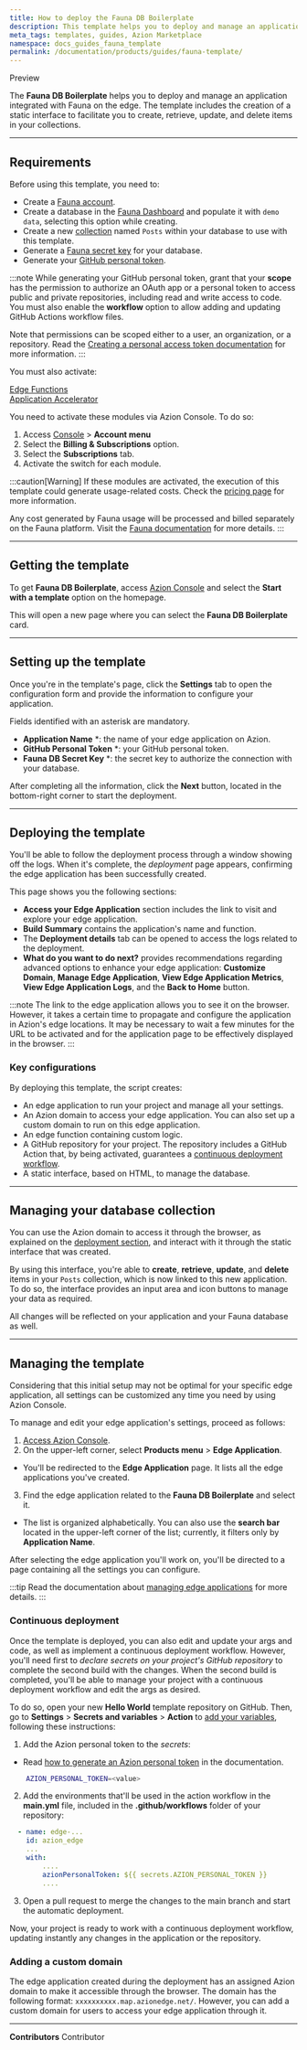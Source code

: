 ```yaml
---
title: How to deploy the Fauna DB Boilerplate
description: This template helps you to deploy and manage an application integrated with Fauna on the edge.
meta_tags: templates, guides, Azion Marketplace
namespace: docs_guides_fauna_template
permalink: /documentation/products/guides/fauna-template/
---
```


<Tag severity="primary" client:only="vue">
Preview
</Tag>

The **Fauna DB Boilerplate** helps you to deploy and manage an application integrated with Fauna on the edge. The template includes the creation of a static interface to facilitate you to create, retrieve, update, and delete items in your collections.

---

## Requirements

Before using this template, you need to: 

- Create a [Fauna account](https://dashboard.fauna.com/register).
- Create a database in the [Fauna Dashboard](https://docs.fauna.com/fauna/current/get_started/dashboard) and populate it with `demo data`, selecting this option while creating.
- Create a new [collection](https://docs.fauna.com/fauna/current/cookbook/data_model/collections) named `Posts` within your database to use with this template. 
- Generate a [Fauna secret key](https://docs.fauna.com/fauna/v4/security/keys?lang=shell) for your database.
- Generate your [GitHub personal token](https://docs.github.com/en/authentication/keeping-your-account-and-data-secure/managing-your-personal-access-tokens#creating-a-personal-access-token-classic).

:::note
While generating your GitHub personal token, grant that your **scope** has the permission to authorize an OAuth app or a personal token to access public and private repositories, including read and write access to code. You must also enable the **workflow** option to allow adding and updating GitHub Actions workflow files.

Note that permissions can be scoped either to a user, an organization, or a repository. Read the [Creating a personal access token documentation](https://docs.github.com/en/authentication/keeping-your-account-and-data-secure/managing-your-personal-access-tokens#creating-a-personal-access-token-classic) for more information.
:::

You must also activate:

[Edge Functions](/en/documentation/products/build/edge-application/edge-functions/)
<br/>
[Application Accelerator](/en/documentation/products/build/edge-application/application-accelerator/)

You need to activate these modules via Azion Console. To do so:

1. Access [Console](/en/documentation/products/guides/how-to-access-rtm/) > **Account menu**
2. Select the **Billing & Subscriptions** option.
3. Select the **Subscriptions** tab.
4. Activate the switch for each module.

:::caution[Warning]
If these modules are activated, the execution of this template could generate usage-related costs. Check the [pricing page](/en/documentation/products/pricing/) for more information. 

Any cost generated by Fauna usage will be processed and billed separately on the Fauna platform. Visit the [Fauna documentation](https://docs.fauna.com/fauna/current/plan_billing/) for more details.
:::

---

## Getting the template

To get **Fauna DB Boilerplate**, access [Azion Console](/en/documentation/products/guides/how-to-access-rtm/) and select the **Start with a template** option on the homepage.

This will open a new page where you can select the **Fauna DB Boilerplate** card.

---

## Setting up the template

Once you're in the template's page, click the **Settings** tab to open the configuration form and provide the information to configure your application. 

Fields identified with an asterisk are mandatory.

- **Application Name** *: the name of your edge application on Azion.
- **GitHub Personal Token** *: your GitHub personal token.
- **Fauna DB Secret Key** *: the secret key to authorize the connection with your database.

After completing all the information, click the **Next** button, located in the bottom-right corner to start the deployment.

---

## Deploying the template

You'll be able to follow the deployment process through a window showing off the logs. When it's complete, the *deployment* page appears, confirming the edge application has been successfully created.

This page shows you the following sections:

   - **Access your Edge Application** section includes the link to visit and explore your edge application.
   - **Build Summary** contains the application's name and function.
   - The **Deployment details** tab can be opened to access the logs related to the deployment.
   - **What do you want to do next?** provides recommendations regarding advanced options to enhance your edge application: **Customize Domain**, **Manage Edge Application**, **View Edge Application Metrics**, **View Edge Application Logs**, and the **Back to Home** button.

:::note
The link to the edge application allows you to see it on the browser. However, it takes a certain time to propagate and configure the application in Azion's edge locations. It may be necessary to wait a few minutes for the URL to be activated and for the application page to be effectively displayed in the browser.
:::

### Key configurations

By deploying this template, the script creates:

- An edge application to run your project and manage all your settings.
- An Azion domain to access your edge application. You can also set up a custom domain to run on this edge application.
- An edge function containing custom logic.
- A GitHub repository for your project. The repository includes a GitHub Action that, by being activated, guarantees a [continuous deployment workflow](#continuous-deployment). 
- A static interface, based on HTML, to manage the database.

---

## Managing your database collection

You can use the Azion domain to access it through the browser, as explained on the [deployment section](#deploying-the-template), and interact with it through the static interface that was created.

By using this interface, you're able to **create**, **retrieve**, **update**, and **delete** items in your `Posts` collection, which is now linked to this new application. To do so, the interface provides an input area and icon buttons to manage your data as required.

All changes will be reflected on your application and your Fauna database as well. 

---

## Managing the template

Considering that this initial setup may not be optimal for your specific edge application, all settings can be customized any time you need by using Azion Console.

To manage and edit your edge application's settings, proceed as follows:

1. [Access Azion Console](https://console.azion.com/).
2. On the upper-left corner, select **Products menu** > **Edge Application**.
- You'll be redirected to the **Edge Application** page. It lists all the edge applications you've created.
3. Find the edge application related to the **Fauna DB Boilerplate** and select it. 
- The list is organized alphabetically. You can also use the **search bar** located in the upper-left corner of the list; currently, it filters only by **Application Name**.

After selecting the edge application you'll work on, you'll be directed to a page containing all the settings you can configure.

:::tip
Read the documentation about [managing edge applications](/en/documentation/products/build/edge-application/first-steps/) for more details.
:::

### Continuous deployment

Once the template is deployed, you can also edit and update your args and code, as well as implement a continuous deployment workflow. However, you'll need first to *declare secrets on your project's GitHub repository* to complete the second build with the changes. When the second build is completed, you'll be able to manage your project with a continuous deployment workflow and edit the args as desired.

To do so, open your new **Hello World** template repository on GitHub. Then, go to **Settings** > **Secrets and variables** > **Action** to [add your variables](https://docs.github.com/en/actions/security-guides/encrypted-secrets), following these instructions:

1. Add the Azion personal token to the *secrets*:
- Read [how to generate an Azion personal token](/en/documentation/products/guides/personal-tokens/) in the documentation.

```bash
    AZION_PERSONAL_TOKEN=<value>
```

2. Add the environments that'll be used in the action workflow in the **main.yml** file, included in the **.github/workflows** folder of your repository:

```yml title=".github/workflows/main.yml"
  - name: edge-...
    id: azion_edge
    ...
    with:
        ....
        azionPersonalToken: ${{ secrets.AZION_PERSONAL_TOKEN }}
        ....

```

3. Open a pull request to merge the changes to the main branch and start the automatic deployment.

Now, your project is ready to work with a continuous deployment workflow, updating instantly any changes in the application or the repository. 

### Adding a custom domain

The edge application created during the deployment has an assigned Azion domain to make it accessible through the browser. The domain has the following format: `xxxxxxxxxx.map.azionedge.net/`. However, you can add a custom domain for users to access your edge application through it.


<LinkButton outlined link="/en/documentation/products/build/edge-application/domains/" label="go to Domains reference" variant="secondary" /> 

---


**Contributors** <ContributorList>Contributor</ContributorList>
